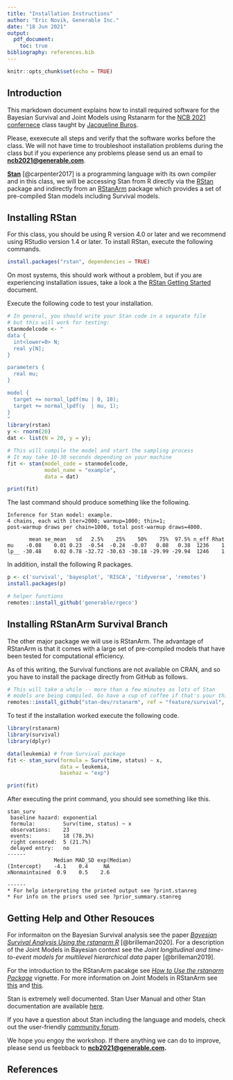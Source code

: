 ```yaml
---
title: "Installation Instructions"
author: "Eric Novik, Generable Inc."
date: "18 Jun 2021"
output: 
  pdf_document:
    toc: true
bibliography: references.bib
---
```


```r
knitr::opts_chunk$set(echo = TRUE)
```

## Introduction

This markdown document explains how to install required software for the Bayesian Survival and Joint Models using Rstanarm for the [NCB 2021 confernece](https://community.amstat.org/biop/events/ncb/index) class taught by [Jacqueline Buros](https://scholar.google.com/citations?user=O_AWJTwAAAAJ&hl=en).

Please, exexecute all steps and verify that the software works before the class. We will not have time to troubleshoot installation problems during the class but if you experience any problems please send us an email to [**ncb2021\@generable.com**](mailto:ncb2021@generable.com){.email}.

[**Stan**](https://mc-stan.org/) [@carpenter2017] is a programming language with its own compiler and in this class, we will be accessing Stan from R directly via the [RStan](https://mc-stan.org/users/interfaces/rstan) package and indirectly from an [RStanArm](https://mc-stan.org/users/interfaces/rstanarm) package which provides a set of pre-compiled Stan models including Survival models.

## Installing RStan

For this class, you should be using R version 4.0 or later and we recommend using RStudio version 1.4 or later. To install RStan, execute the following commands.

```r
install.packages("rstan", dependencies = TRUE)
```

On most systems, this should work without a problem, but if you are experiencing installation issues, take a look a the [RStan Getting Started](https://github.com/stan-dev/rstan/wiki/RStan-Getting-Started) document.

Execute the following code to test your installation.

```r
# In general, you should write your Stan code in a separate file
# but this will work for testing:
stanmodelcode <- "
data {
  int<lower=0> N;
  real y[N];
} 

parameters {
  real mu;
} 

model {
  target += normal_lpdf(mu | 0, 10);
  target += normal_lpdf(y  | mu, 1);
} 
"
library(rstan)
y <- rnorm(20) 
dat <- list(N = 20, y = y); 

# This will compile the model and start the sampling process
# It may take 10-30 seconds depending on your machine
fit <- stan(model_code = stanmodelcode, 
            model_name = "example", 
            data = dat)

print(fit)
```

The last command should produce something like the following.

    Inference for Stan model: example.
    4 chains, each with iter=2000; warmup=1000; thin=1; 
    post-warmup draws per chain=1000, total post-warmup draws=4000.

           mean se_mean   sd   2.5%    25%    50%    75%  97.5% n_eff Rhat
    mu    -0.08    0.01 0.23  -0.54  -0.24  -0.07   0.08   0.38  1236    1
    lp__ -30.48    0.02 0.78 -32.72 -30.63 -30.18 -29.99 -29.94  1246    1

In addition, install the following R packages.

```r
p <- c('survival', 'bayesplot', 'RISCA', 'tidyverse', 'remotes')
install.packages(p)

# helper functions
remotes::install_github('generable/rgeco')
```

## Installing RStanArm Survival Branch

The other major package we will use is RStanArm. The advantage of RStanArm is that it comes with a large set of pre-compiled models that have been tested for computational efficiency. 

As of this writing, the Survival functions are not available on CRAN, and so you have to install the package directly from GitHub as follows.

```r
# This will take a while -- more than a few minutes as lots of Stan
# models are being compiled. Go have a cup of coffee if that's your thing.
remotes::install_github("stan-dev/rstanarm", ref = "feature/survival", build_vignettes = FALSE)
```

To test if the installation worked execute the following code.

```r
library(rstanarm)
library(survival)
library(dplyr)

data(leukemia) # from Survival package
fit <- stan_surv(formula = Surv(time, status) ~ x,
                 data = leukemia, 
                 basehaz = "exp")

print(fit)
```

After executing the print command, you should see something like this.

    stan_surv
     baseline hazard: exponential
     formula:         Surv(time, status) ~ x
     observations:    23
     events:          18 (78.3%)
     right censored:  5 (21.7%)
     delayed entry:   no
    ------
                   Median MAD_SD exp(Median)
    (Intercept)    -4.1    0.4     NA       
    xNonmaintained  0.9    0.5    2.6       

    ------
    * For help interpreting the printed output see ?print.stanreg
    * For info on the priors used see ?prior_summary.stanreg

## Getting Help and Other Resouces

For informaiton on the Bayesian Survival analysis see the paper [*Bayesian Survival Analysis Using the rstanarm R*](https://arxiv.org/abs/2002.09633) [@brilleman2020]. For a description of the Joint Models in Bayesian context see the *Joint longitudinal and time-to-event models for multilevel hierarchical data* paper [@brilleman2019].

For the introduction to the RStanArm pacakge see [*How to Use the rstanarm Package*](https://mc-stan.org/rstanarm/articles/rstanarm.html) vignette. For more information on Joint Models in RStanArm see [this](https://cran.r-project.org/web/packages/rstanarm/vignettes/jm.html) and [this](http://mc-stan.org/rstanarm/reference/stan_jm.html).

Stan is extremely well documented. Stan User Manual and other Stan documentation are available [here](https://mc-stan.org/users/documentation/).

If you have a question about Stan including the language and models, check out the user-friendly [community forum](https://discourse.mc-stan.org/).

We hope you engoy the workshop. If there anything we can do to improve, please send us feebback to [**ncb2021\@generable.com**](mailto:ncb2021@generable.com){.email}**.**

## References